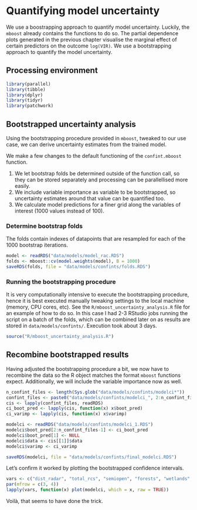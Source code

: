 # Quantifying model uncertainty

We use a boostrapping approach to quantify model uncertainty. Luckily, the `mboost` already contains the functions to do so.
The partial dependence plots generated in the previous chapter visualise the marginal effect of certain predictors on the outcome `log(VIR)`. We use a bootstrapping approach to quantify the model uncertainty.

## Processing environment
```r
library(parallel)
library(tibble)
library(dplyr)
library(tidyr)
library(patchwork)
```

## Bootstrapped uncertainty analysis

Using the bootstrapping procedure provided in `mboost`, tweaked to our use case, we can derive uncertainty estimates from the trained model.

We make a few changes to the default functioning of the `confint.mboost` function.

1. We let bootstrap folds be determined outside of the function call, so they can be stored separately and processing can be parallellised more easily.
1. We include variable importance as variable to be bootstrapped, so uncertainty estimates around that value can be quantified too.
1. We calculate model predictions for a finer grid along the variables of interest (1000 values instead of 100).

### Determine bootstrap folds

The folds contain indexes of datapoints that are resampled for each of the 1000 bootstrap iterations.

```r
model <- readRDS("data/models/model_rac.RDS")
folds <- mboost::cv(model.weights(model), B = 1000)
saveRDS(folds, file = "data/models/confints/folds.RDS")
```

### Running the bootstrapping procedure

It is very computationally intensive to execute the bootstrapping procedure, hence it is best executed manually tweaking settings to the local machine (memory, CPU cores, etc). See the `R/mboost_uncertainty_analysis.R` file for an example of how to do so. In this case I had 2-3 RStudio jobs running the script on a batch of the folds, which can be combined later on as results are stored in `data/models/confints/`. Execution took about 3 days.

```r
source("R/mboost_uncertainty_analysis.R")
```

## Recombine bootstrapped results

Having adjusted the bootstrapping procedure a bit, we now have to recombine the data so the R object matches the format `mboost` functions expect. Additionally, we will include the variable importance now as well.

```r
n_confint_files <- length(Sys.glob("data/models/confints/modelci*"))
confint_files <- paste0("data/models/confints/modelci_", 2:n_confint_files, ".RDS")
cis <- lapply(confint_files, readRDS)
ci_boot_pred <- lapply(cis, function(x) x$boot_pred)
ci_varimp <- lapply(cis, function(x) x$varimp)

modelci <- readRDS("data/models/confints/modelci_1.RDS")
modelci$boot_pred[2:n_confint_files-1] <- ci_boot_pred
modelci$boot_pred[1] <- NULL
modelci$data <- cis[[1]]$data
modelci$varimp <- ci_varimp

saveRDS(modelci, file = "data/models/confints/final_modelci.RDS")
```

Let's confirm it worked by plotting the bootstrapped confidence intervals.

```r
vars <- c("dist_radar", "total_rcs", "semiopen", "forests", "wetlands", "waterbodies", "agricultural", "dist_urban", "acov")
par(mfrow = c(3, 4))
lapply(vars, function(x) plot(modelci, which = x, raw = TRUE))
```

Voilà, that seems to have done the trick.

